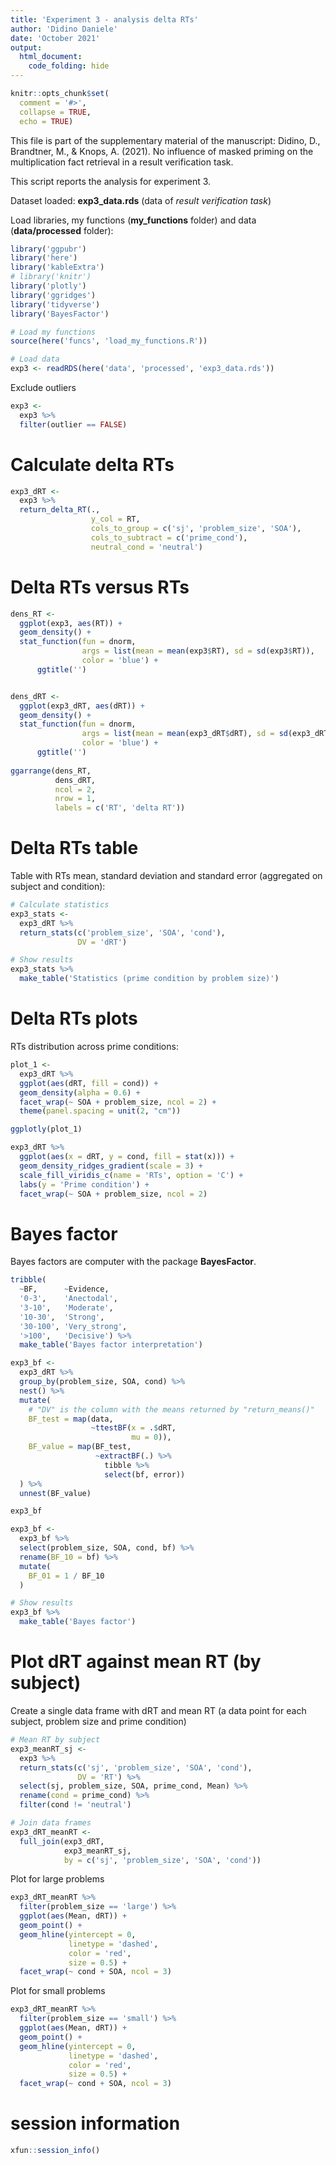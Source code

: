 ```yaml
---
title: 'Experiment 3 - analysis delta RTs'
author: 'Didino Daniele'
date: 'October 2021'
output: 
  html_document:
    code_folding: hide
---
```


```r
knitr::opts_chunk$set(
  comment = '#>',
  collapse = TRUE,
  echo = TRUE)
```

This file is part of the supplementary material of the manuscript:
Didino, D., Brandtner, M., & Knops, A. (2021). No influence of masked priming 
on the multiplication fact retrieval in a result verification task.

This script reports the analysis for experiment 3.

Dataset loaded: **exp3_data.rds** (data of *result verification task*)

Load libraries, my functions (**my_functions** folder) and data 
(**data/processed** folder):

```r
library('ggpubr')
library('here')
library('kableExtra')
# library('knitr')
library('plotly')
library('ggridges')
library('tidyverse')
library('BayesFactor')

# Load my functions
source(here('funcs', 'load_my_functions.R'))

# Load data
exp3 <- readRDS(here('data', 'processed', 'exp3_data.rds'))
```


Exclude outliers

```r
exp3 <- 
  exp3 %>% 
  filter(outlier == FALSE)
```

# Calculate delta RTs

```r
exp3_dRT <- 
  exp3 %>% 
  return_delta_RT(.,
                  y_col = RT,
                  cols_to_group = c('sj', 'problem_size', 'SOA'),
                  cols_to_subtract = c('prime_cond'),
                  neutral_cond = 'neutral')
```


# Delta RTs versus RTs

```r
dens_RT <- 
  ggplot(exp3, aes(RT)) + 
  geom_density() +
  stat_function(fun = dnorm, 
                args = list(mean = mean(exp3$RT), sd = sd(exp3$RT)),
                color = 'blue') +
      ggtitle('')


dens_dRT <- 
  ggplot(exp3_dRT, aes(dRT)) + 
  geom_density() +
  stat_function(fun = dnorm, 
                args = list(mean = mean(exp3_dRT$dRT), sd = sd(exp3_dRT$dRT)),
                color = 'blue') +
      ggtitle('')
  
ggarrange(dens_RT,
          dens_dRT,
          ncol = 2,
          nrow = 1,
          labels = c('RT', 'delta RT'))
```


# Delta RTs table

Table with RTs mean, standard deviation and standard error (aggregated on 
                                                            subject and condition):

```r
# Calculate statistics
exp3_stats <- 
  exp3_dRT %>%
  return_stats(c('problem_size', 'SOA', 'cond'),
               DV = 'dRT')

# Show results
exp3_stats %>% 
  make_table('Statistics (prime condition by problem size)')
```


# Delta RTs plots

RTs distribution across prime conditions:

```r
plot_1 <-
  exp3_dRT %>% 
  ggplot(aes(dRT, fill = cond)) +
  geom_density(alpha = 0.6) +
  facet_wrap(~ SOA + problem_size, ncol = 2) +
  theme(panel.spacing = unit(2, "cm"))

ggplotly(plot_1)
```


```r
exp3_dRT %>% 
  ggplot(aes(x = dRT, y = cond, fill = stat(x))) +
  geom_density_ridges_gradient(scale = 3) +
  scale_fill_viridis_c(name = 'RTs', option = 'C') +
  labs(y = 'Prime condition') +
  facet_wrap(~ SOA + problem_size, ncol = 2) 
```


# Bayes factor

Bayes factors are computer with the package **BayesFactor**.


```r
tribble(
  ~BF,      ~Evidence,
  '0-3',    'Anectodal',
  '3-10',   'Moderate',
  '10-30',  'Strong',
  '30-100', 'Very_strong',
  '>100',   'Decisive') %>% 
  make_table('Bayes factor interpretation')
```



```r
exp3_bf <- 
  exp3_dRT %>% 
  group_by(problem_size, SOA, cond) %>% 
  nest() %>% 
  mutate(
    # "DV" is the column with the means returned by "return_means()"
    BF_test = map(data,
                  ~ttestBF(x = .$dRT,
                           mu = 0)),
    BF_value = map(BF_test,
                   ~extractBF(.) %>% 
                     tibble %>% 
                     select(bf, error))
  ) %>% 
  unnest(BF_value)

exp3_bf

exp3_bf <- 
  exp3_bf %>%
  select(problem_size, SOA, cond, bf) %>% 
  rename(BF_10 = bf) %>% 
  mutate(
    BF_01 = 1 / BF_10
  ) 

# Show results
exp3_bf %>% 
  make_table('Bayes factor')
```


# Plot dRT against mean RT (by subject)


Create a single data frame with dRT and mean RT (a data point for each
subject, problem size and prime condition)

```r
# Mean RT by subject
exp3_meanRT_sj <- 
  exp3 %>%
  return_stats(c('sj', 'problem_size', 'SOA', 'cond'),
               DV = 'RT') %>% 
  select(sj, problem_size, SOA, prime_cond, Mean) %>% 
  rename(cond = prime_cond) %>% 
  filter(cond != 'neutral')

# Join data frames
exp3_dRT_meanRT <- 
  full_join(exp3_dRT,
            exp3_meanRT_sj,
            by = c('sj', 'problem_size', 'SOA', 'cond'))
```


Plot for large problems

```r
exp3_dRT_meanRT %>% 
  filter(problem_size == 'large') %>% 
  ggplot(aes(Mean, dRT)) +
  geom_point() +
  geom_hline(yintercept = 0,
             linetype = 'dashed',
             color = 'red',
             size = 0.5) +
  facet_wrap(~ cond + SOA, ncol = 3)
```



Plot for small problems

```r
exp3_dRT_meanRT %>% 
  filter(problem_size == 'small') %>% 
  ggplot(aes(Mean, dRT)) +
  geom_point() +
  geom_hline(yintercept = 0,
             linetype = 'dashed',
             color = 'red',
             size = 0.5) +
  facet_wrap(~ cond + SOA, ncol = 3)
```


# session information

```r
xfun::session_info()
```

